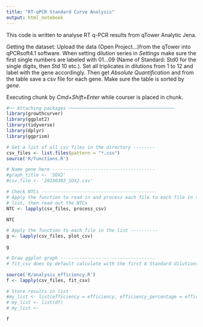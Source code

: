```yaml
---
title: "RT-qPCR Standard Curve Analysis"
output: html_notebook
---
```

This code is written to analyse RT q-PCR results from qTower Analytic Jena. 

Getting the dataset: 
Upload the data (Open Project...)from the qTower into qPCRsoft4.1 software.
When setting dilution series in *Settings* make sure the first single numbers are labeled with 01...09 (Name of Standard: Std0 for the single digits, then Std 10 etc.). Set all triplicates in dilutions from 1 to 12 and label with the gene accordingly. 
Then get *Absolute Quantification* and from the table save a csv file for each gene. Make sure the table is sorted by *gene*.

Executing chunk by *Cmd+Shift+Enter* while courser is placed in chunk. 

```r
#── Attaching packages ─────────────────────────────────────── 
library(growthcurver)
library(ggplot2)
library(tidyverse)
library(dplyr)
library(ggprism)
```

```r
# Get a list of all csv files in the directory --------
csv_files <- list.files(pattern = "*.csv")
source('R/functions.R')
```

```r
# Name gene here --------------------------------------
#graph_title <- 'SOX2'
#csv.file <- '20230303_SOX2.csv'
```

```r
# Check NTCs ------------------------------------------
# Apply the function to read in and process each file to each file in the csv 
# list, then read out the NTCs 
NTC <- lapply(csv_files, process_csv)

NTC
```

```r
# Apply the function to each file in the list ----------
g <- lapply(csv_files, plot_csv)

g
```

```r
# Draw ggplot graph -----------------------------------
# fit_csv does by default calculate with the first 8 Standard dilutions, if according to the first plot more can be included the function needs to be altered

source('R/analysis_efficiency.R')
f <- lapply(csv_files, fit_csv)

# Store results in list
#my_list <- list(efficiency = efficiency, efficiency_percentage = efficiency_percentage)
# my_list <- list(df)
# my_list <-

f
```




